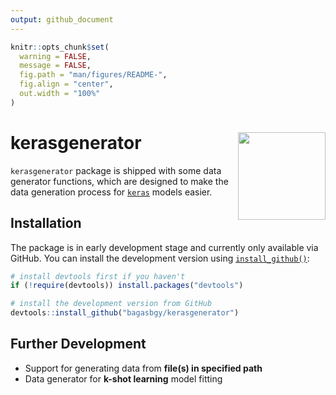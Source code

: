 ```yaml
---
output: github_document
---
```


<!-- README.md is generated from README.Rmd. Please edit that file -->

```r
knitr::opts_chunk$set(
  warning = FALSE,
  message = FALSE,
  fig.path = "man/figures/README-",
  fig.align = "center",
  out.width = "100%"
)
```

# kerasgenerator <img src="man/figures/logo.svg" align="right" height=140/>

`kerasgenerator` package is shipped with some data generator functions, which are designed to make the data generation process for [`keras`](https://keras.rstudio.com) models easier.

## Installation

The package is in early development stage and currently only available via GitHub. You can install the development version using [`install_github()`](http://devtools.r-lib.org/reference/install_github):

```r

# install devtools first if you haven't
if (!require(devtools)) install.packages("devtools")

# install the development version from GitHub
devtools::install_github("bagasbgy/kerasgenerator")

```

## Further Development

* Support for generating data from **file(s) in specified path**
* Data generator for **k-shot learning** model fitting
